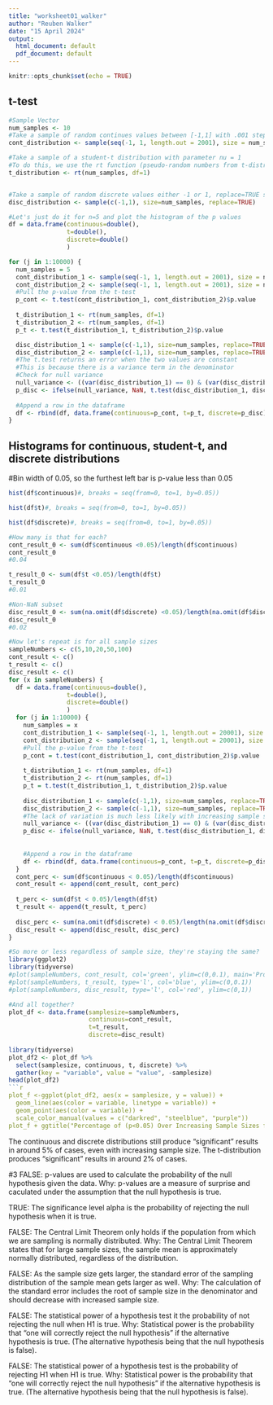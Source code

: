 ```yaml
---
title: "worksheet01_walker"
author: "Reuben Walker"
date: "15 April 2024"
output:
  html_document: default
  pdf_document: default
---
```


```r
knitr::opts_chunk$set(echo = TRUE)
```

## t-test

``` r
#Sample Vector
num_samples <- 10
#Take a sample of random continues values between [-1,1] with .001 steps (number of steps 2000+1 for -1:1)
cont_distribution <- sample(seq(-1, 1, length.out = 2001), size = num_samples)

#Take a sample of a student-t distribution with parameter nu = 1
#To do this, we use the rt function (pseudo-random numbers from t-distribution) with nu (degrees of freedom) = 1
t_distribution <- rt(num_samples, df=1)


#Take a sample of random discrete values either -1 or 1, replace=TRUE so we can keep sampling
disc_distribution <- sample(c(-1,1), size=num_samples, replace=TRUE)

#Let's just do it for n=5 and plot the histogram of the p values
df = data.frame(continuous=double(),
                t=double(),
                discrete=double()
                )

for (j in 1:10000) { 
  num_samples = 5
  cont_distribution_1 <- sample(seq(-1, 1, length.out = 2001), size = num_samples)
  cont_distribution_2 <- sample(seq(-1, 1, length.out = 2001), size = num_samples)
  #Pull the p-value from the t-test
  p_cont <- t.test(cont_distribution_1, cont_distribution_2)$p.value
  
  t_distribution_1 <- rt(num_samples, df=1)
  t_distribution_2 <- rt(num_samples, df=1)
  p_t <- t.test(t_distribution_1, t_distribution_2)$p.value

  disc_distribution_1 <- sample(c(-1,1), size=num_samples, replace=TRUE)
  disc_distribution_2 <- sample(c(-1,1), size=num_samples, replace=TRUE)
  #The t.test returns an error when the two values are constant
  #This is because there is a variance term in the denominator
  #Check for null variance
  null_variance <- ((var(disc_distribution_1) == 0) & (var(disc_distribution_2) == 0))
  p_disc <- ifelse(null_variance, NaN, t.test(disc_distribution_1, disc_distribution_2)$p.value)
  
  #Append a row in the dataframe
  df <- rbind(df, data.frame(continuous=p_cont, t=p_t, discrete=p_disc))
}


```

## Histograms for continuous, student-t, and discrete distributions
#Bin width of 0.05, so the furthest left bar is p-value less than 0.05

```r
hist(df$continuous)#, breaks = seq(from=0, to=1, by=0.05))
```
```r
hist(df$t)#, breaks = seq(from=0, to=1, by=0.05))
```
```r
hist(df$discrete)#, breaks = seq(from=0, to=1, by=0.05))
```
```r
#How many is that for each?
cont_result_0 <- sum(df$continuous <0.05)/length(df$continuous)
cont_result_0
#0.04

t_result_0 <- sum(df$t <0.05)/length(df$t)
t_result_0
#0.01

#Non-NaN subset
disc_result_0 <- sum(na.omit(df$discrete) <0.05)/length(na.omit(df$discrete))
disc_result_0
#0.02

#Now let's repeat is for all sample sizes
sampleNumbers <- c(5,10,20,50,100)
cont_result <- c()
t_result <- c()
disc_result <- c()
for (x in sampleNumbers) {
  df = data.frame(continuous=double(),
                t=double(),
                discrete=double()
                )
  for (j in 1:10000) { 
    num_samples = x
    cont_distribution_1 <- sample(seq(-1, 1, length.out = 20001), size = num_samples)
    cont_distribution_2 <- sample(seq(-1, 1, length.out = 20001), size = num_samples)
    #Pull the p-value from the t-test
    p_cont = t.test(cont_distribution_1, cont_distribution_2)$p.value
    
    t_distribution_1 <- rt(num_samples, df=1)
    t_distribution_2 <- rt(num_samples, df=1)
    p_t = t.test(t_distribution_1, t_distribution_2)$p.value
  
    disc_distribution_1 <- sample(c(-1,1), size=num_samples, replace=TRUE)
    disc_distribution_2 <- sample(c(-1,1), size=num_samples, replace=TRUE)
    #The lack of variation is much less likely with increasing sample size
    null_variance <- ((var(disc_distribution_1) == 0) & (var(disc_distribution_2) == 0))
    p_disc <- ifelse(null_variance, NaN, t.test(disc_distribution_1, disc_distribution_2)$p.value)
  
    
    #Append a row in the dataframe
    df <- rbind(df, data.frame(continuous=p_cont, t=p_t, discrete=p_disc))
  }
  cont_perc <- sum(df$continuous < 0.05)/length(df$continuous)
  cont_result <- append(cont_result, cont_perc)
  
  t_perc <- sum(df$t < 0.05)/length(df$t)
  t_result <- append(t_result, t_perc)
  
  disc_perc <- sum(na.omit(df$discrete) < 0.05)/length(na.omit(df$discrete))
  disc_result <- append(disc_result, disc_perc)
}

#So more or less regardless of sample size, they're staying the same?
library(ggplot2)
library(tidyverse)
#plot(sampleNumbers, cont_result, col='green', ylim=c(0,0.1), main='Probability of p<0.05 (continuous)')#, type='l'
#plot(sampleNumbers, t_result, type='l', col='blue', ylim=c(0,0.1))
#plot(sampleNumbers, disc_result, type='l', col='red', ylim=c(0,1))

#And all together?
plot_df <- data.frame(samplesize=sampleNumbers, 
					  continuous=cont_result,
					  t=t_result,
					  discrete=disc_result)
					  
library(tidyverse)
plot_df2 <- plot_df %>%
  select(samplesize, continuous, t, discrete) %>%
  gather(key = "variable", value = "value", -samplesize)
head(plot_df2)
```r
plot_f <-ggplot(plot_df2, aes(x = samplesize, y = value)) + 
  geom_line(aes(color = variable, linetype = variable)) + 
  geom_point(aes(color = variable)) +
  scale_color_manual(values = c("darkred", "steelblue", "purple"))
plot_f + ggtitle("Percentage of (p<0.05) Over Increasing Sample Sizes for Differing Distributions") + xlab("Sample Size") + ylab("Percentage p values < 0.05")
```

The continuous and discrete distributions still produce "significant" results in around 5% of cases, even with increasing sample size. The t-distribution produces "significant" results in around 2% of cases.

#3
FALSE: p-values are used to calculate the probability of the null hypothesis given the data.
Why: p-values are a measure of surprise and caculated under the assumption that the null hypothesis is true.

TRUE: The significance level alpha is the probability of rejecting the null hypothesis when it is true.

FALSE: The Central Limit Theorem only holds if the population from which we are sampling is normally distributed.
Why: The Central Limit Theorem states that for large sample sizes, the sample mean is approximately normally distributed, regardless of the distribution.

FALSE: As the sample size gets larger, the standard error of the sampling distribution of the sample mean gets larger as well.
Why: The calculation of the standard error includes the root of sample size in the denominator and should decrease with increased sample size.

FALSE: The statistical power of a hypothesis test it the probability of not rejecting the null when H1 is true.
Why: Statistical power is the probability that "one will correctly reject the null hypothesis" if the alternative hypothesis is true. (The alternative hypothesis being that the null hypothesis is false). 

FALSE: The statistical power of a hypothesis test is the probability of rejecting H1 when H1 is true.
Why: Statistical power is the probability that "one will correctly reject the null hypothesis" if the alternative hypothesis is true. (The alternative hypothesis being that the null hypothesis is false). 
